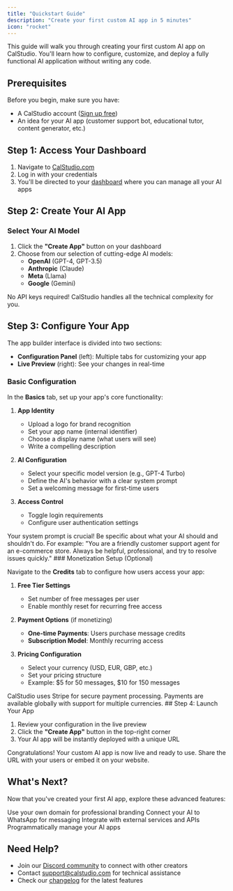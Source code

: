 ```yaml
---
title: "Quickstart Guide"
description: "Create your first custom AI app in 5 minutes"
icon: "rocket"
---
```


<Info>
  This guide will walk you through creating your first custom AI app on CalStudio. You'll learn how to configure, customize, and deploy a fully functional AI application without writing any code.
</Info>

## Prerequisites

Before you begin, make sure you have:
- A CalStudio account ([Sign up free](https://calstudio.com/signup))
- An idea for your AI app (customer support bot, educational tutor, content generator, etc.)

## Step 1: Access Your Dashboard

1. Navigate to [CalStudio.com](https://calstudio.com/login)
2. Log in with your credentials
3. You'll be directed to your [dashboard](https://calstudio.com/dashboard) where you can manage all your AI apps

## Step 2: Create Your AI App

### Select Your AI Model

1. Click the **"Create App"** button on your dashboard
2. Choose from our selection of cutting-edge AI models:
   - **OpenAI** (GPT-4, GPT-3.5)
   - **Anthropic** (Claude)
   - **Meta** (Llama)
   - **Google** (Gemini)

<Note>
  No API keys required! CalStudio handles all the technical complexity for you.
</Note>

## Step 3: Configure Your App

The app builder interface is divided into two sections:
- **Configuration Panel** (left): Multiple tabs for customizing your app
- **Live Preview** (right): See your changes in real-time

### Basic Configuration

In the **Basics** tab, set up your app's core functionality:

1. **App Identity**
   - Upload a logo for brand recognition
   - Set your app name (internal identifier)
   - Choose a display name (what users will see)
   - Write a compelling description

2. **AI Configuration**
   - Select your specific model version (e.g., GPT-4 Turbo)
   - Define the AI's behavior with a clear system prompt
   - Set a welcoming message for first-time users

3. **Access Control**
   - Toggle login requirements
   - Configure user authentication settings

<Tip>
  Your system prompt is crucial! Be specific about what your AI should and shouldn't do. For example: "You are a friendly customer support agent for an e-commerce store. Always be helpful, professional, and try to resolve issues quickly."
</Tip>
### Monetization Setup (Optional)

Navigate to the **Credits** tab to configure how users access your app:

1. **Free Tier Settings**
   - Set number of free messages per user
   - Enable monthly reset for recurring free access

2. **Payment Options** (if monetizing)
   - **One-time Payments**: Users purchase message credits
   - **Subscription Model**: Monthly recurring access

3. **Pricing Configuration**
   - Select your currency (USD, EUR, GBP, etc.)
   - Set your pricing structure
   - Example: $5 for 50 messages, $10 for 150 messages

<Info>
  CalStudio uses Stripe for secure payment processing. Payments are available globally with support for multiple currencies.
</Info>
## Step 4: Launch Your App

1. Review your configuration in the live preview
2. Click the **"Create App"** button in the top-right corner
3. Your AI app will be instantly deployed with a unique URL

<Check>
  Congratulations! Your custom AI app is now live and ready to use. Share the URL with your users or embed it on your website.
</Check>

## What's Next?

Now that you've created your first AI app, explore these advanced features:

<CardGroup cols={2}>
  <Card title="Custom Domain" icon="globe" href="/account/custom-domain">
    Use your own domain for professional branding
  </Card>
  <Card title="WhatsApp Integration" icon="whatsapp" href="/account/whatsApp-integration">
    Connect your AI to WhatsApp for messaging
  </Card>
  <Card title="Webhooks" icon="webhook" href="/account/webhooks">
    Integrate with external services and APIs
  </Card>
  <Card title="API Access" icon="code" href="/api-reference/introduction">
    Programmatically manage your AI apps
  </Card>
</CardGroup>

## Need Help?

- Join our [Discord community](https://discord.gg/FnktGy3mkV) to connect with other creators
- Contact [support@calstudio.com](mailto:support@calstudio.com) for technical assistance
- Check our [changelog](https://pmfm.featurebase.app/changelog) for the latest features
